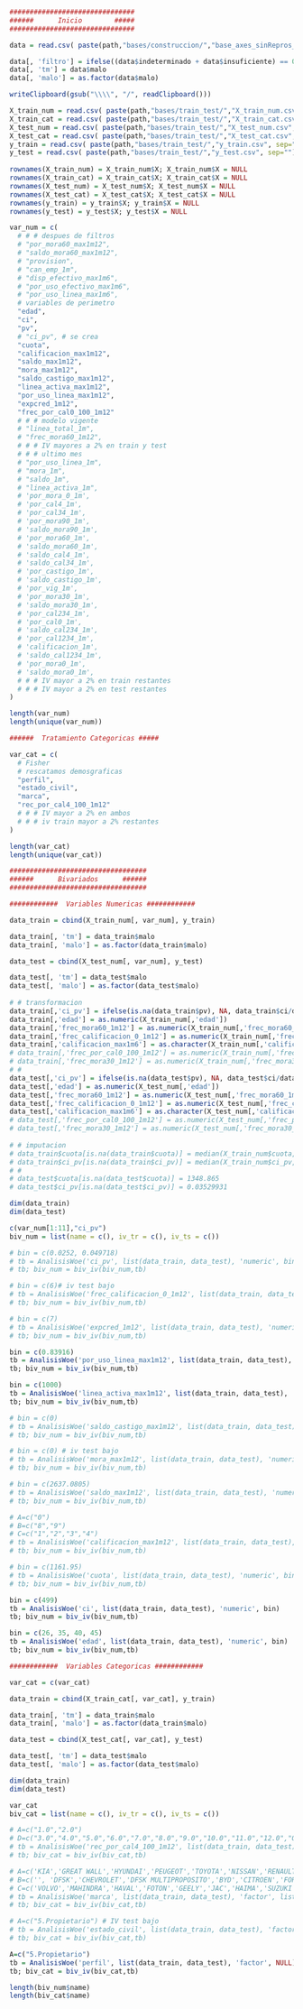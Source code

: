 
```r
###############################
######      Inicio        #####
###############################

data = read.csv( paste(path,"bases/construccion/","base_axes_sinRepros_final_4.csv", sep="") , header = T, sep = ',')

data[, 'filtro'] = ifelse((data$indeterminado + data$insuficiente) == 0, 0, 1)
data[, 'tm'] = data$malo
data[, 'malo'] = as.factor(data$malo)

writeClipboard(gsub("\\\\", "/", readClipboard()))

X_train_num = read.csv( paste(path,"bases/train_test/","X_train_num.csv", sep="") , header = T, sep = ',')
X_train_cat = read.csv( paste(path,"bases/train_test/","X_train_cat.csv", sep="") , header = T, sep = ',')
X_test_num = read.csv( paste(path,"bases/train_test/","X_test_num.csv", sep="") , header = T, sep = ',')
X_test_cat = read.csv( paste(path,"bases/train_test/","X_test_cat.csv", sep="") , header = T, sep = ',')
y_train = read.csv( paste(path,"bases/train_test/","y_train.csv", sep="") , header = T, sep = ',')
y_test = read.csv( paste(path,"bases/train_test/","y_test.csv", sep="") , header = T, sep = ',')
 
rownames(X_train_num) = X_train_num$X; X_train_num$X = NULL
rownames(X_train_cat) = X_train_cat$X; X_train_cat$X = NULL
rownames(X_test_num) = X_test_num$X; X_test_num$X = NULL
rownames(X_test_cat) = X_test_cat$X; X_test_cat$X = NULL
rownames(y_train) = y_train$X; y_train$X = NULL
rownames(y_test) = y_test$X; y_test$X = NULL
```

```r
var_num = c(
  # # # despues de filtros
  # "por_mora60_max1m12",
  # "saldo_mora60_max1m12",
  # "provision",
  # "can_emp_1m",
  # "disp_efectivo_max1m6",
  # "por_uso_efectivo_max1m6",
  # "por_uso_linea_max1m6",
  # variables de perimetro
  "edad",
  "ci",
  "pv",
  # "ci_pv", # se crea
  "cuota",
  "calificacion_max1m12",
  "saldo_max1m12",
  "mora_max1m12",
  "saldo_castigo_max1m12",
  "linea_activa_max1m12",
  "por_uso_linea_max1m12",
  "expcred_1m12",
  "frec_por_cal0_100_1m12"
  # # # modelo vigente
  # "linea_total_1m",
  # "frec_mora60_1m12",
  # # # IV mayores a 2% en train y test
  # # # ultimo mes
  # "por_uso_linea_1m",
  # "mora_1m",
  # "saldo_1m",
  # "linea_activa_1m",
  # 'por_mora_0_1m',
  # 'por_cal4_1m',
  # 'por_cal34_1m',
  # 'por_mora90_1m',
  # 'saldo_mora90_1m',
  # 'por_mora60_1m',
  # 'saldo_mora60_1m',
  # 'saldo_cal4_1m',
  # 'saldo_cal34_1m',
  # 'por_castigo_1m',
  # 'saldo_castigo_1m',
  # 'por_vig_1m',
  # 'por_mora30_1m',
  # 'saldo_mora30_1m',
  # 'por_cal234_1m',
  # 'por_cal0_1m',
  # 'saldo_cal234_1m',
  # 'por_cal1234_1m',
  # 'calificacion_1m',
  # 'saldo_cal1234_1m',
  # 'por_mora0_1m',
  # 'saldo_mora0_1m',
  # # # IV mayor a 2% en train restantes
  # # # IV mayor a 2% en test restantes
)

length(var_num)
length(unique(var_num))
```

```r
######  Tratamiento Categoricas #####
```

```r
var_cat = c(
  # Fisher
  # rescatamos demosgraficas
  "perfil",
  "estado_civil",
  "marca",
  "rec_por_cal4_100_1m12"
  # # # IV mayor a 2% en ambos
  # # # iv train mayor a 2% restantes
)

length(var_cat)
length(unique(var_cat))
```

```r
##################################
######      Bivariados      ######
##################################
```

```r
############  Variables Numericas ############
```

```r
data_train = cbind(X_train_num[, var_num], y_train)

data_train[, 'tm'] = data_train$malo
data_train[, 'malo'] = as.factor(data_train$malo)

data_test = cbind(X_test_num[, var_num], y_test)

data_test[, 'tm'] = data_test$malo
data_test[, 'malo'] = as.factor(data_test$malo)
 
# # transformacion
data_train[,'ci_pv'] = ifelse(is.na(data_train$pv), NA, data_train$ci/data_train$pv)
data_train[,'edad'] = as.numeric(X_train_num[,'edad'])
data_train[,'frec_mora60_1m12'] = as.numeric(X_train_num[,'frec_mora60_1m12'])
data_train[,'frec_calificacion_0_1m12'] = as.numeric(X_train_num[,'frec_calificacion_0_1m12'])
data_train[,'calificacion_max1m6'] = as.character(X_train_num[,'calificacion_max1m6'])
# data_train[,'frec_por_cal0_100_1m12'] = as.numeric(X_train_num[,'frec_por_cal0_100_1m12'])
# data_train[,'frec_mora30_1m12'] = as.numeric(X_train_num[,'frec_mora30_1m12'])
# #
data_test[,'ci_pv'] = ifelse(is.na(data_test$pv), NA, data_test$ci/data_test$pv)
data_test[,'edad'] = as.numeric(X_test_num[,'edad'])
data_test[,'frec_mora60_1m12'] = as.numeric(X_test_num[,'frec_mora60_1m12'])
data_test[,'frec_calificacion_0_1m12'] = as.numeric(X_test_num[,'frec_calificacion_0_1m12'])
data_test[,'calificacion_max1m6'] = as.character(X_test_num[,'calificacion_max1m6'])
# data_test[,'frec_por_cal0_100_1m12'] = as.numeric(X_test_num[,'frec_por_cal0_100_1m12'])
# data_test[,'frec_mora30_1m12'] = as.numeric(X_test_num[,'frec_mora30_1m12'])
 
# # imputacion
# data_train$cuota[is.na(data_train$cuota)] = median(X_train_num$cuota, na.rm = T) # 1348.865
# data_train$ci_pv[is.na(data_train$ci_pv)] = median(X_train_num$ci_pv, na.rm = T) # 0.03529931
# #
# data_test$cuota[is.na(data_test$cuota)] = 1348.865
# data_test$ci_pv[is.na(data_test$ci_pv)] = 0.03529931
```

```r
dim(data_train)
dim(data_test)
```

```r
c(var_num[1:11],"ci_pv")
biv_num = list(name = c(), iv_tr = c(), iv_ts = c())
```

```r
# bin = c(0.0252, 0.049718)
# tb = AnalisisWoe('ci_pv', list(data_train, data_test), 'numeric', bin) # sin sentido
# tb; biv_num = biv_iv(biv_num,tb)
```

```r
# bin = c(6)# iv test bajo
# tb = AnalisisWoe('frec_calificacion_0_1m12', list(data_train, data_test), 'numeric', bin)
# tb; biv_num = biv_iv(biv_num,tb)
```

```r
# bin = c(7)
# tb = AnalisisWoe('expcred_1m12', list(data_train, data_test), 'numeric', bin) # iv test bajo
# tb; biv_num = biv_iv(biv_num,tb)
```

```r
bin = c(0.83916)
tb = AnalisisWoe('por_uso_linea_max1m12', list(data_train, data_test), 'numeric', bin)
tb; biv_num = biv_iv(biv_num,tb)
```

```r
bin = c(1000)
tb = AnalisisWoe('linea_activa_max1m12', list(data_train, data_test), 'numeric', bin)
tb; biv_num = biv_iv(biv_num,tb)
```

```r
# bin = c(0)
# tb = AnalisisWoe('saldo_castigo_max1m12', list(data_train, data_test), 'numeric', bin) # iv test bajo
# tb; biv_num = biv_iv(biv_num,tb)
```

```r
# bin = c(0) # iv test bajo
# tb = AnalisisWoe('mora_max1m12', list(data_train, data_test), 'numeric', bin)
# tb; biv_num = biv_iv(biv_num,tb)
```

```r
# bin = c(2637.0805)
# tb = AnalisisWoe('saldo_max1m12', list(data_train, data_test), 'numeric', bin) # sin sentido
# tb; biv_num = biv_iv(biv_num,tb)
```

```r
# A=c("0")
# B=c("8","9")
# C=c("1","2","3","4")
# tb = AnalisisWoe('calificacion_max1m12', list(data_train, data_test), 'factor', list(A,B,C)) # iv test bajo
# tb; biv_num = biv_iv(biv_num,tb)
```

```r
# bin = c(1161.95)
# tb = AnalisisWoe('cuota', list(data_train, data_test), 'numeric', bin) # sin sentido
# tb; biv_num = biv_iv(biv_num,tb)
```

```r
bin = c(499)
tb = AnalisisWoe('ci', list(data_train, data_test), 'numeric', bin)
tb; biv_num = biv_iv(biv_num,tb)
```

```r
bin = c(26, 35, 40, 45)
tb = AnalisisWoe('edad', list(data_train, data_test), 'numeric', bin)
tb; biv_num = biv_iv(biv_num,tb)
```

```r
############  Variables Categoricas ############
```

```r
var_cat = c(var_cat)

data_train = cbind(X_train_cat[, var_cat], y_train)

data_train[, 'tm'] = data_train$malo
data_train[, 'malo'] = as.factor(data_train$malo)

data_test = cbind(X_test_cat[, var_cat], y_test)

data_test[, 'tm'] = data_test$malo
data_test[, 'malo'] = as.factor(data_test$malo)
```

```r
dim(data_train)
dim(data_test)
```

```r
var_cat
biv_cat = list(name = c(), iv_tr = c(), iv_ts = c())
```

```r
# A=c("1.0","2.0")
# D=c("3.0","4.0","5.0","6.0","7.0","8.0","9.0","10.0","11.0","12.0","Otros")
# tb = AnalisisWoe('rec_por_cal4_100_1m12', list(data_train, data_test), 'factor', list(A,D)) # iv test bajo
# tb; biv_cat = biv_iv(biv_cat,tb)
```

```r
# A=c('KIA','GREAT WALL','HYUNDAI','PEUGEOT','TOYOTA','NISSAN','RENAULT')
# B=c('', 'DFSK','CHEVROLET','DFSK MULTIPROPOSITO','BYD','CITROEN','FORD','HONDA','SUBARU')
# C=c('VOLVO','MAHINDRA','HAVAL','FOTON','GEELY','JAC','HAIMA','SUZUKI','INTERNATIONAL','FAW','ZOTYE','BAIC YINXIANG','MAZDA','CHERY','MITSUBISHI','BAIC','BRILLIANCE','FIAT','MG','SHINERAY','DONGFENG','CHANGAN','JINBEI','JIMBEI','SWM','SOUEAST','LIFAN','JMC','SSANG YONG','VOLKSWAGEN')
# tb = AnalisisWoe('marca', list(data_train, data_test), 'factor', list(A,B,C))# sin sentido
# tb; biv_cat = biv_iv(biv_cat,tb)
```

```r
# A=c("5.Propietario") # IV test bajo
# tb = AnalisisWoe('estado_civil', list(data_train, data_test), 'factor', NULL)
# tb; biv_cat = biv_iv(biv_cat,tb)
```

```r
A=c("5.Propietario")
tb = AnalisisWoe('perfil', list(data_train, data_test), 'factor', NULL)
tb; biv_cat = biv_iv(biv_cat,tb)
```

```r
length(biv_num$name)
length(biv_cat$name)
```
